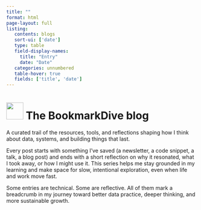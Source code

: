 ```yaml
---
title: ""
format: html
page-layout: full
listing:
   contents: blogs
   sort-ui: ['date']
   type: table
   field-display-names:
     title: "Entry"
     date: "Date"
   categories: unnumbered
   table-hover: true
   fields: ['title', 'date']
---
```


# <img src="assets/images/bookmarkdive-logo-black-icon.png" width="45"> The BookmarkDive blog

A curated trail of the resources, tools, and reflections shaping how I think about data, systems, and building things that last.

Every post starts with something I’ve saved (a newsletter, a code snippet, a talk, a blog post) and ends with a short reflection on why it resonated, what I took away, or how I might use it. This series helps me stay grounded in my learning and make space for slow, intentional exploration, even when life and work move fast.

Some entries are technical. Some are reflective. All of them mark a breadcrumb in my journey toward better data practice, deeper thinking, and more sustainable growth.